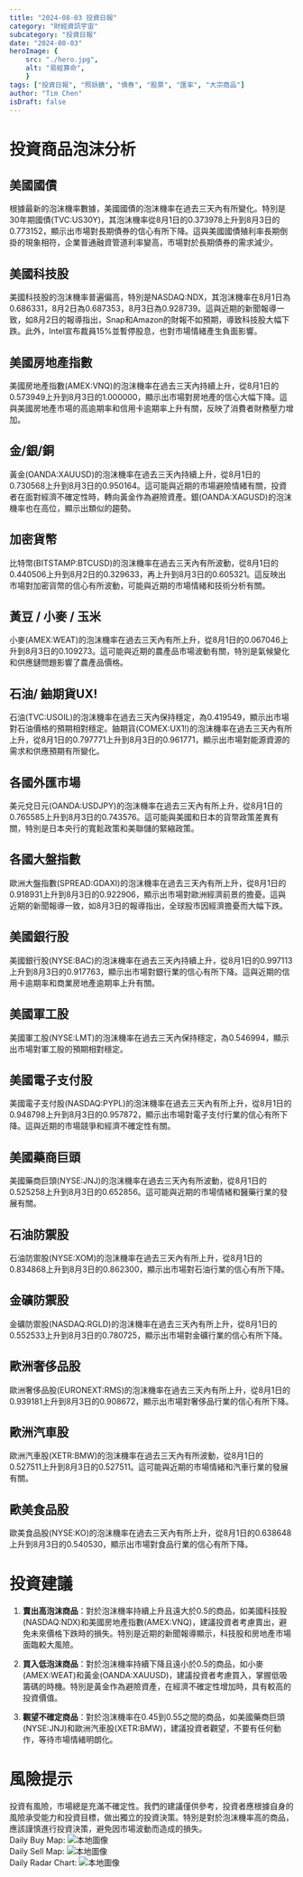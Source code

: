 ```yaml
---
title: "2024-08-03 投資日報"
category: "財經資訊宇宙"
subcategory: "投資日報"
date: "2024-08-03"
heroImage: {
    src: "./hero.jpg",
    alt: "易經算命",
    }
tags: ["投資日報", "照妖鏡", "債券", "股票", "匯率", "大宗商品"]
author: "Tim Chen"
isDraft: false
---
```

# 投資商品泡沫分析

## 美國國債
根據最新的泡沫機率數據，美國國債的泡沫機率在過去三天內有所變化。特別是30年期國債(TVC:US30Y)，其泡沫機率從8月1日的0.373978上升到8月3日的0.773152，顯示出市場對長期債券的信心有所下降。這與美國國債殖利率長期倒掛的現象相符，企業普通融資管道利率變高，市場對於長期債券的需求減少。

## 美國科技股
美國科技股的泡沫機率普遍偏高，特別是NASDAQ:NDX，其泡沫機率在8月1日為0.686331，8月2日為0.687353，8月3日為0.928739。這與近期的新聞報導一致，如8月2日的報導指出，Snap和Amazon的財報不如預期，導致科技股大幅下跌。此外，Intel宣布裁員15%並暫停股息，也對市場情緒產生負面影響。

## 美國房地產指數
美國房地產指數(AMEX:VNQ)的泡沫機率在過去三天內持續上升，從8月1日的0.573949上升到8月3日的1.000000，顯示出市場對房地產的信心大幅下降。這與美國房地產市場的高逾期率和信用卡逾期率上升有關，反映了消費者財務壓力增加。

## 金/銀/銅
黃金(OANDA:XAUUSD)的泡沫機率在過去三天內持續上升，從8月1日的0.730568上升到8月3日的0.950164。這可能與近期的市場避險情緒有關，投資者在面對經濟不確定性時，轉向黃金作為避險資產。銀(OANDA:XAGUSD)的泡沫機率也在高位，顯示出類似的趨勢。

## 加密貨幣
比特幣(BITSTAMP:BTCUSD)的泡沫機率在過去三天內有所波動，從8月1日的0.440506上升到8月2日的0.329633，再上升到8月3日的0.605321。這反映出市場對加密貨幣的信心有所波動，可能與近期的市場情緒和技術分析有關。

## 黃豆 / 小麥 / 玉米
小麥(AMEX:WEAT)的泡沫機率在過去三天內有所上升，從8月1日的0.067046上升到8月3日的0.109273。這可能與近期的農產品市場波動有關，特別是氣候變化和供應鏈問題影響了農產品價格。

## 石油/ 鈾期貨UX!
石油(TVC:USOIL)的泡沫機率在過去三天內保持穩定，為0.419549，顯示出市場對石油價格的預期相對穩定。鈾期貨(COMEX:UX1!)的泡沫機率在過去三天內有所上升，從8月1日的0.797771上升到8月3日的0.961771，顯示出市場對能源資源的需求和供應預期有所變化。

## 各國外匯市場
美元兌日元(OANDA:USDJPY)的泡沫機率在過去三天內有所上升，從8月1日的0.765585上升到8月3日的0.743576。這可能與美國和日本的貨幣政策差異有關，特別是日本央行的寬鬆政策和美聯儲的緊縮政策。

## 各國大盤指數
歐洲大盤指數(SPREAD:GDAXI)的泡沫機率在過去三天內有所上升，從8月1日的0.918931上升到8月3日的0.922906，顯示出市場對歐洲經濟前景的擔憂。這與近期的新聞報導一致，如8月3日的報導指出，全球股市因經濟擔憂而大幅下跌。

## 美國銀行股
美國銀行股(NYSE:BAC)的泡沫機率在過去三天內持續上升，從8月1日的0.997113上升到8月3日的0.917763，顯示出市場對銀行業的信心有所下降。這與近期的信用卡逾期率和商業房地產逾期率上升有關。

## 美國軍工股
美國軍工股(NYSE:LMT)的泡沫機率在過去三天內保持穩定，為0.546994，顯示出市場對軍工股的預期相對穩定。

## 美國電子支付股
美國電子支付股(NASDAQ:PYPL)的泡沫機率在過去三天內有所上升，從8月1日的0.948798上升到8月3日的0.957872，顯示出市場對電子支付行業的信心有所下降。這與近期的市場競爭和經濟不確定性有關。

## 美國藥商巨頭
美國藥商巨頭(NYSE:JNJ)的泡沫機率在過去三天內有所波動，從8月1日的0.525258上升到8月3日的0.652856。這可能與近期的市場情緒和醫藥行業的發展有關。

## 石油防禦股
石油防禦股(NYSE:XOM)的泡沫機率在過去三天內有所上升，從8月1日的0.834868上升到8月3日的0.862300，顯示出市場對石油行業的信心有所下降。

## 金礦防禦股
金礦防禦股(NASDAQ:RGLD)的泡沫機率在過去三天內有所上升，從8月1日的0.552533上升到8月3日的0.780725，顯示出市場對金礦行業的信心有所下降。

## 歐洲奢侈品股
歐洲奢侈品股(EURONEXT:RMS)的泡沫機率在過去三天內有所上升，從8月1日的0.939181上升到8月3日的0.908672，顯示出市場對奢侈品行業的信心有所下降。

## 歐洲汽車股
歐洲汽車股(XETR:BMW)的泡沫機率在過去三天內有所波動，從8月1日的0.527511上升到8月3日的0.527511。這可能與近期的市場情緒和汽車行業的發展有關。

## 歐美食品股
歐美食品股(NYSE:KO)的泡沫機率在過去三天內有所上升，從8月1日的0.638648上升到8月3日的0.540530，顯示出市場對食品行業的信心有所下降。

# 投資建議

1. **賣出高泡沫商品**：對於泡沫機率持續上升且遠大於0.5的商品，如美國科技股(NASDAQ:NDX)和美國房地產指數(AMEX:VNQ)，建議投資者考慮賣出，避免未來價格下跌時的損失。特別是近期的新聞報導顯示，科技股和房地產市場面臨較大風險。

2. **買入低泡沫商品**：對於泡沫機率持續下降且遠小於0.5的商品，如小麥(AMEX:WEAT)和黃金(OANDA:XAUUSD)，建議投資者考慮買入，掌握低吸籌碼的時機。特別是黃金作為避險資產，在經濟不確定性增加時，具有較高的投資價值。

3. **觀望不確定商品**：對於泡沫機率在0.45到0.55之間的商品，如美國藥商巨頭(NYSE:JNJ)和歐洲汽車股(XETR:BMW)，建議投資者觀望，不要有任何動作，等待市場情緒明朗化。

# 風險提示

投資有風險，市場總是充滿不確定性。我們的建議僅供參考，投資者應根據自身的風險承受能力和投資目標，做出獨立的投資決策。特別是對於泡沫機率高的商品，應該謹慎進行投資決策，避免因市場波動而造成的損失。
<br />
Daily Buy Map:
![本地圖像](./buyMap.svg)
<br />
Daily Sell Map:
![本地圖像](./sellMap.svg)
<br />
Daily Radar Chart:
![本地圖像](./radar.svg)
<br />
